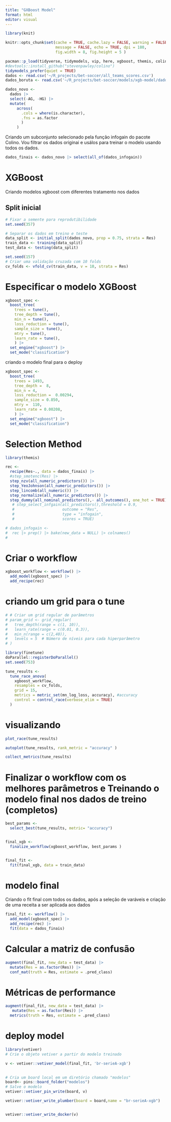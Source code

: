 ```yaml
---
title: "GXBoost Model"
format: html
editor: visual
---
```


```r
library(knit)

knitr::opts_chunk$set(cache = TRUE, cache.lazy = FALSE, warning = FALSE,
                      message = FALSE, echo = TRUE, dpi = 180,
                      fig.width = 8, fig.height = 5 )

```

```r
pacman::p_load(tidyverse, tidymodels, vip, here, xgboost, themis, colino, FSelectorRcpp, praznik, Boruta)
#devtools::install_github("stevenpawley/colino")
tidymodels_prefer(quiet = TRUE)
dados <- read.csv('~/R_projects/bet-soccer/all_teams_scores.csv')
dados_boruta <- read.csv('~/R_projects/bet-soccer/models/xgb-model/dados_boruta.csv')
```

```r
dados_novo <- 
  dados |> 
  select(-AG, -HG) |> 
  mutate(
     across(
       .cols = where(is.character),
       .fns = as.factor
       )
     )
```

Criando um subconjunto selecionado pela função infogain do pacote Colino. Vou filtrar os dados originai e usálos para treinar o modelo usando todos os dados.

```r
dados_finais <- dados_novo |> select(all_of(dados_infogain))
```

# XGBoost

Criando modelos xgboost com diferentes tratamento nos dados

## Split inicial

```r
# Fixar a semente para reprodutibilidade
set.seed(357)

# Separar os dados em treino e teste
data_split <- initial_split(dados_novo, prop = 0.75, strata = Res)
train_data <- training(data_split)
test_data <- testing(data_split)

set.seed(157)
# Criar uma validação cruzada com 10 folds
cv_folds <- vfold_cv(train_data, v = 10, strata = Res)

```

# Especificar o modelo XGBoost

```r
xgboost_spec <- 
  boost_tree(
    trees = tune(),
    tree_depth = tune(),
    min_n = tune(),
    loss_reduction = tune(),
    sample_size = tune(),
    mtry = tune(),
    learn_rate = tune(),
    ) |> 
  set_engine("xgboost") |>  
  set_mode("classification")
```

criando o modelo final para o deploy

```r
xgboost_spec <- 
  boost_tree(
    trees = 1493,
    tree_depth =  8,
    min_n = 4,
    loss_reduction =  0.00294,
    sample_size = 0.850,
    mtry =  110,
    learn_rate = 0.00208,
    ) |> 
  set_engine("xgboost") |>  
  set_mode("classification")
```

# Selection Method

```r
library(themis)

rec <- 
  recipe(Res~., data = dados_finais) |>  
  #step_smotenc(Res) |> 
  step_nzv(all_numeric_predictors()) |> 
  step_YeoJohnson(all_numeric_predictors()) |> 
  step_lincomb(all_numeric()) |> 
  step_normalize(all_numeric_predictors()) |> 
  step_dummy(all_nominal_predictors(),- all_outcomes(), one_hot = TRUE) #|> 
   # step_select_infgain(all_predictors(),threshold = 0.9,
   #                     outcome = "Res",
   #                     type = "infogain",
   #                     scores = TRUE)

# dados_infogain <- 
#  rec |> prep() |> bake(new_data = NULL) |> colnames()
#  
```

# Criar o workflow

```r
xgboost_workflow <- workflow() |> 
  add_model(xgboost_spec) |> 
  add_recipe(rec)
```

# criando um grid para o tune

```r
# # Criar um grid regular de parâmetros
# param_grid <- grid_regular(
#   tree_depth(range = c(1, 10)),
#   learn_rate(range = c(0.01, 0.3)),
#   min_n(range = c(2,40)),
#   levels = 5  # Número de níveis para cada hiperparâmetro
# )
```

```r
library(finetune)
doParallel::registerDoParallel()
set.seed(753)

tune_results <- 
  tune_race_anova(
    xgboost_workflow,
    resamples = cv_folds,
    grid = 15,
    metrics = metric_set(mn_log_loss, accuracy), #accuracy
    control = control_race(verbose_elim = TRUE)
  )
```

# visualizando

```r
plot_race(tune_results)
```

```r
autoplot(tune_results, rank_metric = "accuracy" )
```

```r
collect_metrics(tune_results)
```

# Finalizar o workflow com os melhores parâmetros e Treinando o modelo final nos dados de treino (completos)

```r
best_params <- 
  select_best(tune_results, metric= "accuracy")


final_xgb <- 
  finalize_workflow(xgboost_workflow, best_params ) 


final_fit <- 
  fit(final_xgb, data = train_data)

```

# modelo final

Criando o fit final com todos os dados, após a seleção de varáveis e criação de uma receita a ser aplicada aos dados

```r
final_fit <- workflow() |> 
  add_model(xgboost_spec) |> 
  add_recipe(rec) |> 
  fit(data = dados_finais)
```

# Calcular a matriz de confusão

```r
augment(final_fit, new_data = test_data) |> 
  mutate(Res = as.factor(Res)) |> 
  conf_mat(truth = Res, estimate = .pred_class)
```

# Métricas de performance

```r
augment(final_fit, new_data = test_data) |> 
   mutate(Res = as.factor(Res)) |> 
  metrics(truth = Res, estimate = .pred_class)
```

# deploy model

```r
library(vetiver)
# Crie o objeto vetiver a partir do modelo treinado

v <- vetiver::vetiver_model(final_fit, 'br-serieA-xgb')
  

```

```r
# Cria um board local em um diretório chamado "modelos"
board<- pins::board_folder("modelos")
# Salve o modelo
vetiver::vetiver_pin_write(board, v)
```

```r

vetiver::vetiver_write_plumber(board = board,name = "br-serieA-xgb")


vetiver::vetiver_write_docker(v)
```
